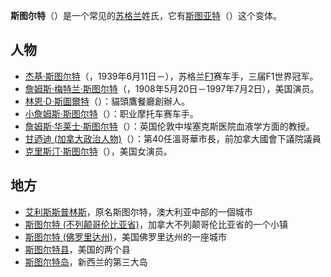 {{Otheruses|subject=Stewart的音译“斯图尔特”|other=Stuart的音译|斯图亚特}}
'''斯图尔特'''（{{lang-en|Stewart}}）是一个常见的[[苏格兰|苏格兰]]姓氏，它有[[斯图亚特|斯图亚特]]（{{lang-en|Stuart}}）这个变体。

==人物==
*[[杰基·斯图尔特|杰基·斯图尔特]]（{{lang-en|Jackie Stewart}}，1939年6月11日－），苏格兰[[F1|F1]]赛车手，三届F1世界冠军。
*[[詹姆斯·斯图尔特|詹姆斯·梅特兰·斯图尔特]]（{{lang-en|James Maitland Stewart}}，1908年5月20日－1997年7月2日），美国演员。
*[[林恩·斯圖爾特|林恩·D·斯圖爾特]]（{{lang-en|Lynn "L.D." Stewart}}）：貓頭鷹餐廳創辦人。
*[[詹姆斯·斯图尔特_(赛车手)|小詹姆斯·斯图尔特]]（{{lang-en|James Stewart Jr.}}）：职业摩托车赛车手。
*[[詹姆斯·华莱士·斯图尔特|詹姆斯·华莱士·斯图尔特]]（{{lang-en|James Wallace Stewart}}）：英国伦敦中埃塞克斯医院血液学方面的教授。
*[[甘迺迪_(加拿大政治人物)|甘迺迪 (加拿大政治人物)]]（{{lang-en|Kennedy Stewart}}）：第40任溫哥華市長，前加拿大國會下議院議員
*[[克里斯汀·斯图尔特|克里斯汀·斯图尔特]]（{{lang-en|Kristen Stewart}}），美国女演员。

==地方==
*[[艾利斯斯普林斯|艾利斯斯普林斯]]，原名斯图尔特，澳大利亚中部的一個城市
*[[斯图尔特_(不列颠哥伦比亚省)|斯图尔特 (不列颠哥伦比亚省)]]，加拿大不列颠哥伦比亚省的一个小镇
*[[斯图尔特_(佛罗里达州)|斯图尔特 (佛罗里达州)]]，美国佛罗里达州的一座城市
*[[斯图尔特县|斯图尔特县]]，美国的两个县
*[[斯图尔特岛|斯图尔特岛]]，新西兰的第三大岛
{{消歧义|四字消歧义}}